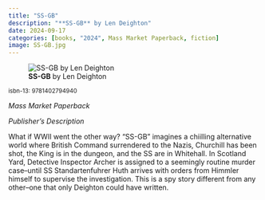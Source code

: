 ```yaml
---
title: "SS-GB"
description: "**SS-GB** by Len Deighton"
date: 2024-09-17
categories: [books, "2024", Mass Market Paperback, fiction]
image: SS-GB.jpg
---
```

![**SS-GB** by Len Deighton](SS-GB.jpg){fig-align="left"}

<sup>isbn-13: 9781402794940</sup>

*Mass Market Paperback*

*Publisher's Description*

What if WWII went the other way? "SS-GB" imagines a chiilling alternative
world where British Command surrendered to the Nazis, Churchill has been
shot, the King is in the dungeon, and the SS are in Whitehall. In Scotland
Yard, Detective Inspector Archer is assigned to a seemingly routine murder
case--until SS Standartenfuhrer Huth arrives with orders from Himmler
himself to supervise the investigation. This is a spy story different from
any other--one that only Deighton could have written.